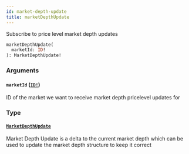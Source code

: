 ```yaml
---
id: market-depth-update
title: marketDepthUpdate
---
```


Subscribe to price level market depth updates

```graphql
marketDepthUpdate(
  marketId: ID!
): MarketDepthUpdate!

```

### Arguments

#### `marketId` ([`ID!`](/graphql/scalars/id))

ID of the market we want to receive market depth pricelevel updates for

### Type

#### [`MarketDepthUpdate`](/graphql/objects/market-depth-update)

Market Depth Update is a delta to the current market depth which can be used to update the
market depth structure to keep it correct
